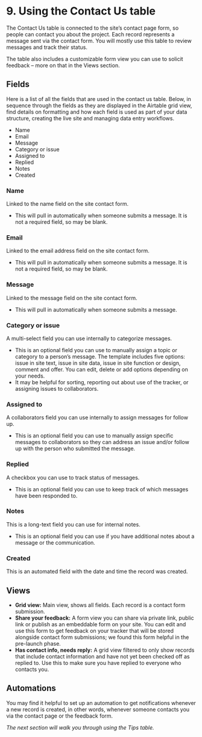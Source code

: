 
# 9. Using the Contact Us table
The Contact Us table is connected to the site’s contact page form, so people can contact you about the project. Each record represents a message sent via the contact form. You will mostly use this table to review messages and track their status.

The table also includes a customizable form view you can use to solicit feedback – more on that in the Views section. 


## Fields

Here is a list of all the fields that are used in the contact us table. Below, in sequence through the fields as they are displayed in the Airtable grid view, find details on formatting and how each field is used as part of your data structure, creating the live site and managing data entry workflows. 

* Name
* Email
* Message
* Category or issue
* Assigned to
* Replied
* Notes
* Created


### Name

Linked to the name field on the site contact form.  



* This will pull in automatically when someone submits a message. It is not a required field, so may be blank.


### Email

Linked to the email address field on the site contact form. 



* This will pull in automatically when someone submits a message. It is not a required field, so may be blank.


### Message

Linked to the message field on the site contact form. 



* This will pull in automatically when someone submits a message.


### Category or issue 

A multi-select field you can use internally to categorize messages. 



* This is an optional field you can use to manually assign a topic or category to a person’s message. The template includes five options: issue in site text, issue in site data, issue in site function or design, comment and offer. You can edit, delete or add options depending on your needs.  
* It may be helpful for sorting, reporting out about use of the tracker, or assigning issues to collaborators. 


### Assigned to

A collaborators field you can use internally to assign messages for follow up. 



* This is an optional field you can use to manually assign specific messages to collaborators so they can address an issue and/or follow up with the person who submitted the message. 


### Replied

A checkbox you can use to track status of messages. 



* This is an optional field you can use to keep track of which messages have been responded to. 


### Notes

This is a long-text field you can use for internal notes. 



* This is an optional field you can use if you have additional notes about a message or the communication. 


### Created

This is an automated field with the date and time the record was created.


## Views



* **Grid view:** Main view, shows all fields. Each record is a contact form submission.
* **Share your feedback:** A form view you can share via private link, public link or publish as an embeddable form on your site. You can edit and use this form to get feedback on your tracker that will be stored alongside contact form submissions; we found this form helpful in the pre-launch phase. 
* **Has contact info, needs reply:** A grid view filtered to only show records that include contact information and have not yet been checked off as replied to. Use this to make sure you have replied to everyone who contacts you. 


## Automations

You may find it helpful to set up an automation to get notifications whenever a new record is created, in other words, whenever someone contacts you via the contact page or the feedback form. 

*The next section will walk you through using the Tips table.*

<TableOfContents index={8} />
